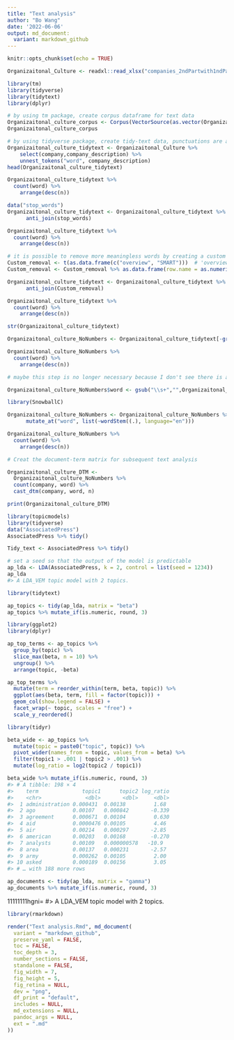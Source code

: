 ```yaml
---
title: "Text analysis"
author: "Bo Wang"
date: '2022-06-06'
output: md_document:
  variant: markdown_github
---
```


```r
knitr::opts_chunk$set(echo = TRUE)
```

```r
Organizaitonal_Culture <- readxl::read_xlsx("companies_2ndPartwith1ndPart60.xlsx",na = "",col_names = T, sheet = "Sheet2")
```

```r
library(tm)
library(tidyverse)
library(tidytext)
library(dplyr)
```

```r
# by using tm package, create corpus dataframe for text data 
Organizaitonal_culture_corpus <- Corpus(VectorSource(as.vector(Organizaitonal_Culture$company_description))) 
Organizaitonal_culture_corpus
```

```r
# by using tidyverse package, create tidy-text data, punctuations are automatically removed and all words are automatically made lower case 
Organizaitonal_culture_tidytext <- Organizaitonal_Culture %>%
    select(company,company_description) %>%
    unnest_tokens("word", company_description)
head(Organizaitonal_culture_tidytext)

```

```r
Organizaitonal_culture_tidytext %>%
  count(word) %>%
    arrange(desc(n))
```

```r
data("stop_words")
Organizaitonal_culture_tidytext <- Organizaitonal_culture_tidytext %>%
      anti_join(stop_words)
```

```r
Organizaitonal_culture_tidytext %>%
  count(word) %>%
    arrange(desc(n))
```


```r
# it is possible to remove more meaningless words by creating a custom list
Custom_removal <- t(as.data.frame(c("overview", "SMART")))  # 'overview' is the field title for all d
Custom_removal <- Custom_removal %>% as.data.frame(row.name = as.numeric("1")) %>% rename(word = V1, lexicon = V2)

Organizaitonal_culture_tidytext <- Organizaitonal_culture_tidytext %>%
      anti_join(Custom_removal)

Organizaitonal_culture_tidytext %>%
  count(word) %>%
    arrange(desc(n))
```

```r
str(Organizaitonal_culture_tidytext)
```


```r
Organizaitonal_culture_NoNumbers <- Organizaitonal_culture_tidytext[-grep("\\b\\d+\\b", Organizaitonal_culture_tidytext$word), ]

Organizaitonal_culture_NoNumbers %>%
  count(word) %>%
    arrange(desc(n))
```

```r
# maybe this step is no longer necessary because I don't see there is a difference by running this line of code

Organizaitonal_culture_NoNumbers$word <- gsub("\\s+","",Organizaitonal_culture_NoNumbers$word)
```

```r
library(SnowballC)
```

```r
Organizaitonal_culture_NoNumbers <- Organizaitonal_culture_NoNumbers %>%
      mutate_at("word", list(~wordStem((.), language="en")))

Organizaitonal_culture_NoNumbers %>%
  count(word) %>%
    arrange(desc(n))
```

```r
# Creat the document-term matrix for subsequent text analysis

Organizaitonal_culture_DTM <-
  Organizaitonal_culture_NoNumbers %>%
  count(company, word) %>%
  cast_dtm(company, word, n)
```

```r
print(Organizaitonal_culture_DTM)
```




```r
library(topicmodels)
library(tidyverse)
data("AssociatedPress")
AssociatedPress %>% tidy()
```

```r
Tidy_text <- AssociatedPress %>% tidy()
```

```r
# set a seed so that the output of the model is predictable
ap_lda <- LDA(AssociatedPress, k = 2, control = list(seed = 1234))
ap_lda
#> A LDA_VEM topic model with 2 topics.
```

```r
library(tidytext)

ap_topics <- tidy(ap_lda, matrix = "beta")
ap_topics %>% mutate_if(is.numeric, round, 3)
```

```r
library(ggplot2)
library(dplyr)
```


```r
ap_top_terms <- ap_topics %>%
  group_by(topic) %>%
  slice_max(beta, n = 10) %>% 
  ungroup() %>%
  arrange(topic, -beta)

ap_top_terms %>%
  mutate(term = reorder_within(term, beta, topic)) %>%
  ggplot(aes(beta, term, fill = factor(topic))) +
  geom_col(show.legend = FALSE) +
  facet_wrap(~ topic, scales = "free") +
  scale_y_reordered()
```

```r
library(tidyr)

beta_wide <- ap_topics %>%
  mutate(topic = paste0("topic", topic)) %>%
  pivot_wider(names_from = topic, values_from = beta) %>% 
  filter(topic1 > .001 | topic2 > .001) %>%
  mutate(log_ratio = log2(topic2 / topic1))

beta_wide %>% mutate_if(is.numeric, round, 3)
#> # A tibble: 198 × 4
#>    term              topic1      topic2 log_ratio
#>    <chr>              <dbl>       <dbl>     <dbl>
#>  1 administration 0.000431  0.00138         1.68 
#>  2 ago            0.00107   0.000842       -0.339
#>  3 agreement      0.000671  0.00104         0.630
#>  4 aid            0.0000476 0.00105         4.46 
#>  5 air            0.00214   0.000297       -2.85 
#>  6 american       0.00203   0.00168        -0.270
#>  7 analysts       0.00109   0.000000578   -10.9  
#>  8 area           0.00137   0.000231       -2.57 
#>  9 army           0.000262  0.00105         2.00 
#> 10 asked          0.000189  0.00156         3.05 
#> # … with 188 more rows
```

```r
ap_documents <- tidy(ap_lda, matrix = "gamma")
ap_documents %>% mutate_if(is.numeric, round, 3)
```


11111111hgni=
#> A LDA_VEM topic model with 2 topics.

```r
library(rmarkdown)
```


```r
render("Text analysis.Rmd", md_document(
  variant = "markdown_github",
  preserve_yaml = FALSE,
  toc = FALSE,
  toc_depth = 3,
  number_sections = FALSE,
  standalone = FALSE,
  fig_width = 7,
  fig_height = 5,
  fig_retina = NULL,
  dev = "png",
  df_print = "default",
  includes = NULL,
  md_extensions = NULL,
  pandoc_args = NULL,
  ext = ".md"
))
```




